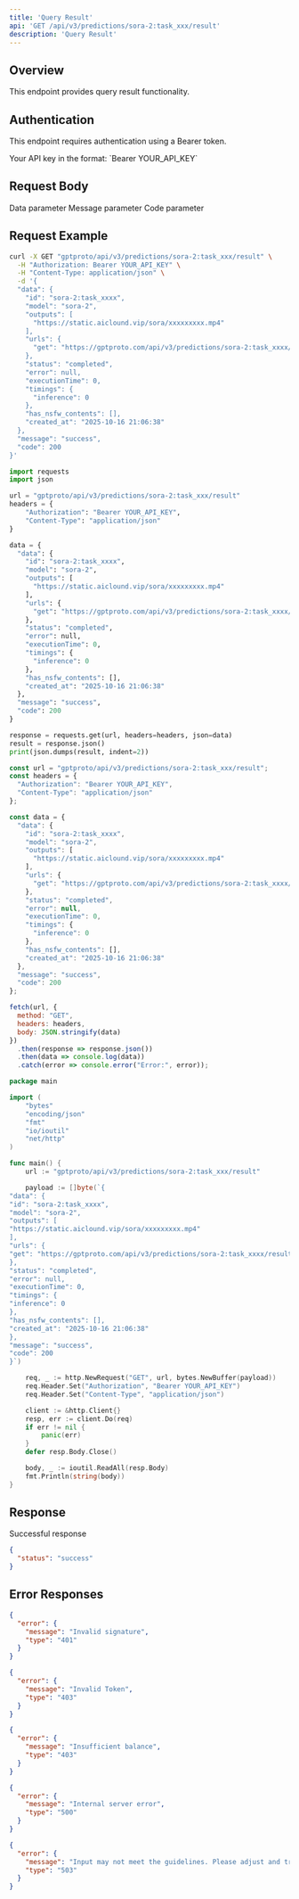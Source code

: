 ```yaml
---
title: 'Query Result'
api: 'GET /api/v3/predictions/sora-2:task_xxx/result'
description: 'Query Result'
---
```


## Overview

This endpoint provides query result functionality.

## Authentication

This endpoint requires authentication using a Bearer token.

<ParamField header="Authorization" type="string" required default="sk-***********">
  Your API key in the format: `Bearer YOUR_API_KEY`
</ParamField>

## Request Body

<ParamField body="data" type="object"  default="{&quot;id&quot;: &quot;sora-2:task_xxxx&quot;, &quot;model&quot;: &quot;sora-2&quot;, &quot;outputs&quot;: [&quot;https://static.aiclound.vip/sora/xxxxxxxxx.mp4&quot;], &quot;urls&quot;: {&quot;get&quot;: &quot;https://gptproto.com/api/v3/predictions/sora-2:task_xxxx/result&quot;}, &quot;status&quot;: &quot;completed&quot;, &quot;error&quot;: null, &quot;executionTime&quot;: 0, &quot;timings&quot;: {&quot;inference&quot;: 0}, &quot;has_nsfw_contents&quot;: [], &quot;created_at&quot;: &quot;2025-10-16 21:06:38&quot;}">
  Data parameter
</ParamField>

<ParamField body="message" type="string"  default="success">
  Message parameter
</ParamField>

<ParamField body="code" type="integer"  default="200">
  Code parameter
</ParamField>

## Request Example

<CodeGroup>

```bash cURL
curl -X GET "gptproto/api/v3/predictions/sora-2:task_xxx/result" \
  -H "Authorization: Bearer YOUR_API_KEY" \
  -H "Content-Type: application/json" \
  -d '{
  "data": {
    "id": "sora-2:task_xxxx",
    "model": "sora-2",
    "outputs": [
      "https://static.aiclound.vip/sora/xxxxxxxxx.mp4"
    ],
    "urls": {
      "get": "https://gptproto.com/api/v3/predictions/sora-2:task_xxxx/result"
    },
    "status": "completed",
    "error": null,
    "executionTime": 0,
    "timings": {
      "inference": 0
    },
    "has_nsfw_contents": [],
    "created_at": "2025-10-16 21:06:38"
  },
  "message": "success",
  "code": 200
}'
```

```python Python
import requests
import json

url = "gptproto/api/v3/predictions/sora-2:task_xxx/result"
headers = {
    "Authorization": "Bearer YOUR_API_KEY",
    "Content-Type": "application/json"
}

data = {
  "data": {
    "id": "sora-2:task_xxxx",
    "model": "sora-2",
    "outputs": [
      "https://static.aiclound.vip/sora/xxxxxxxxx.mp4"
    ],
    "urls": {
      "get": "https://gptproto.com/api/v3/predictions/sora-2:task_xxxx/result"
    },
    "status": "completed",
    "error": null,
    "executionTime": 0,
    "timings": {
      "inference": 0
    },
    "has_nsfw_contents": [],
    "created_at": "2025-10-16 21:06:38"
  },
  "message": "success",
  "code": 200
}

response = requests.get(url, headers=headers, json=data)
result = response.json()
print(json.dumps(result, indent=2))
```

```javascript JavaScript
const url = "gptproto/api/v3/predictions/sora-2:task_xxx/result";
const headers = {
  "Authorization": "Bearer YOUR_API_KEY",
  "Content-Type": "application/json"
};

const data = {
  "data": {
    "id": "sora-2:task_xxxx",
    "model": "sora-2",
    "outputs": [
      "https://static.aiclound.vip/sora/xxxxxxxxx.mp4"
    ],
    "urls": {
      "get": "https://gptproto.com/api/v3/predictions/sora-2:task_xxxx/result"
    },
    "status": "completed",
    "error": null,
    "executionTime": 0,
    "timings": {
      "inference": 0
    },
    "has_nsfw_contents": [],
    "created_at": "2025-10-16 21:06:38"
  },
  "message": "success",
  "code": 200
};

fetch(url, {
  method: "GET",
  headers: headers,
  body: JSON.stringify(data)
})
  .then(response => response.json())
  .then(data => console.log(data))
  .catch(error => console.error("Error:", error));
```

```go Go
package main

import (
    "bytes"
    "encoding/json"
    "fmt"
    "io/ioutil"
    "net/http"
)

func main() {
    url := "gptproto/api/v3/predictions/sora-2:task_xxx/result"

    payload := []byte(`{
"data": {
"id": "sora-2:task_xxxx",
"model": "sora-2",
"outputs": [
"https://static.aiclound.vip/sora/xxxxxxxxx.mp4"
],
"urls": {
"get": "https://gptproto.com/api/v3/predictions/sora-2:task_xxxx/result"
},
"status": "completed",
"error": null,
"executionTime": 0,
"timings": {
"inference": 0
},
"has_nsfw_contents": [],
"created_at": "2025-10-16 21:06:38"
},
"message": "success",
"code": 200
}`)

    req, _ := http.NewRequest("GET", url, bytes.NewBuffer(payload))
    req.Header.Set("Authorization", "Bearer YOUR_API_KEY")
    req.Header.Set("Content-Type", "application/json")

    client := &http.Client{}
    resp, err := client.Do(req)
    if err != nil {
        panic(err)
    }
    defer resp.Body.Close()

    body, _ := ioutil.ReadAll(resp.Body)
    fmt.Println(string(body))
}
```

</CodeGroup>

## Response

<ResponseField name="Success" type="200">
  Successful response

```json
{
  "status": "success"
}
```
</ResponseField>

## Error Responses

<ResponseExample>

```json 401 - Invalid signature
{
  "error": {
    "message": "Invalid signature",
    "type": "401"
  }
}
```

```json 403 - Invalid Token
{
  "error": {
    "message": "Invalid Token",
    "type": "403"
  }
}
```

```json 403 - Insufficient balance
{
  "error": {
    "message": "Insufficient balance",
    "type": "403"
  }
}
```

```json 500 - Internal server error
{
  "error": {
    "message": "Internal server error",
    "type": "500"
  }
}
```

```json 503 - Content policy violation
{
  "error": {
    "message": "Input may not meet the guidelines. Please adjust and try again.",
    "type": "503"
  }
}
```

</ResponseExample>

